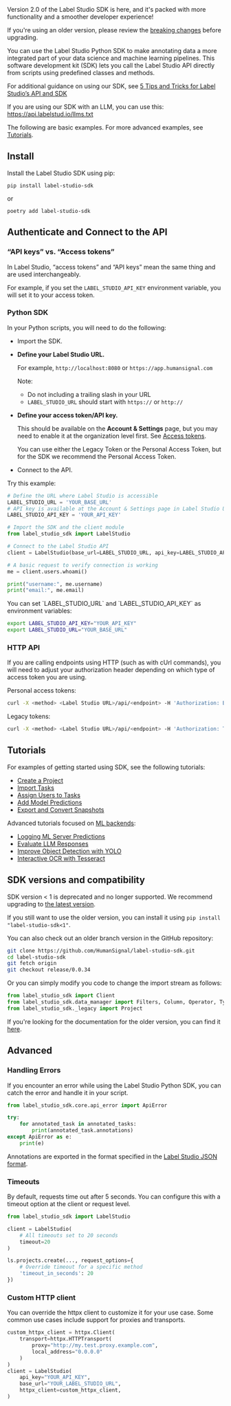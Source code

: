 <Note>
Version 2.0 of the Label Studio SDK is here, and it's packed with more functionality and a smoother developer experience! 

If you're using an older version, please review the [breaking changes](https://github.com/HumanSignal/label-studio-sdk/releases/tag/2.0.0) before upgrading. 
</Note>

You can use the Label Studio Python SDK to make annotating data a more integrated part of your data science and machine learning pipelines. This software development kit (SDK) lets you call the Label Studio API directly from scripts using predefined classes and methods.

<Tip>For additional guidance on using our SDK, see [5 Tips and Tricks for Label Studio’s API and SDK](https://labelstud.io/blog/5-tips-and-tricks-for-label-studio-s-api-and-sdk/)</Tip>

<Tip>If you are using our SDK with an LLM, you can use this: https://api.labelstud.io/llms.txt</Tip>

The following are basic examples. For more advanced examples, see [Tutorials](/tutorials).

## Install

Install the Label Studio SDK using pip:
```
pip install label-studio-sdk
```
or
```
poetry add label-studio-sdk
```


## Authenticate and Connect to the API

### “API keys” vs. “Access tokens”

In Label Studio, “access tokens” and “API keys” mean the same thing and are used interchangeably.

For example, if you set the `LABEL_STUDIO_API_KEY` environment variable, you will set it to your access token.


### Python SDK

In your Python scripts, you will need to do the following:

- Import the SDK.
- **Define your Label Studio URL.** 

    For example, `http://localhost:8080` or `https://app.humansignal.com`

    Note:
     - Do not including a trailing slash in your URL
     - `LABEL_STUDIO_URL` should start with `https://` or `http://`
- **Define your access token/API key.** 

    This should be available on the **Account & Settings** page, but you may need to enable it at the organization level first. See [Access tokens](https://labelstud.io/guide/access_tokens).

    You can use either the Legacy Token or the Personal Access Token, but for the SDK we recommend the Personal Access Token. 
- Connect to the API.

Try this example:

```python
# Define the URL where Label Studio is accessible
LABEL_STUDIO_URL = 'YOUR_BASE_URL'
# API key is available at the Account & Settings page in Label Studio UI
LABEL_STUDIO_API_KEY = 'YOUR_API_KEY'

# Import the SDK and the client module
from label_studio_sdk import LabelStudio

# Connect to the Label Studio API 
client = LabelStudio(base_url=LABEL_STUDIO_URL, api_key=LABEL_STUDIO_API_KEY)

# A basic request to verify connection is working
me = client.users.whoami()

print("username:", me.username)
print("email:", me.email)
```
<Tip>
You can set `LABEL_STUDIO_URL` and `LABEL_STUDIO_API_KEY` as environment variables: 

```bash
export LABEL_STUDIO_API_KEY="YOUR_API_KEY"
export LABEL_STUDIO_URL="YOUR_BASE_URL"
```
</Tip>

### HTTP API

If you are calling endpoints using HTTP (such as with cUrl commands), you will need to adjust your authorization header depending on which type of access token you are using. 

Personal access tokens:

```bash
curl -X <method> <Label Studio URL>/api/<endpoint> -H 'Authorization: Bearer <token>'
```

Legacy tokens:

```bash
curl -X <method> <Label Studio URL>/api/<endpoint> -H 'Authorization: Token <token>'
```

## Tutorials

For examples of getting started using SDK, see the following tutorials:

* [Create a Project](/tutorials/tutorials/create-a-project)
* [Import Tasks](/tutorials/tutorials/import-tasks)
* [Assign Users to Tasks](/tutorials/tutorials/assign-users-to-tasks)
* [Add Model Predictions](/tutorials/tutorials/add-model-predictions)
* [Export and Convert Snapshots](/tutorials/tutorials/export-and-convert-snapshots)

Advanced tutorials focused on [ML backends](https://github.com/HumanSignal/label-studio-ml-backend):

* [Logging ML Server Predictions](/tutorials/tutorials/logging-ml-server-predictions)
* [Evaluate LLM Responses](/tutorials/tutorials/evaluate-llm-responses)
* [Improve Object Detection with YOLO](/tutorials/tutorials/improve-object-detection-with-yolo)
* [Interactive OCR with Tesseract](/tutorials/tutorials/interactive-ocr-with-tesseract)


## SDK versions and compatibility

 SDK version &lt; 1 is deprecated and no longer supported. We recommend upgrading to [the latest version](https://github.com/HumanSignal/label-studio-sdk).

If you still want to use the older version, you can install it using `pip install "label-studio-sdk<1"`.

You can also check out an older branch version in the GitHub repository:

```sh
git clone https://github.com/HumanSignal/label-studio-sdk.git
cd label-studio-sdk
git fetch origin
git checkout release/0.0.34
```

Or you can simply modify you code to change the import stream as follows:

```python
from label_studio_sdk import Client
from label_studio_sdk.data_manager import Filters, Column, Operator, Type
from label_studio_sdk._legacy import Project
```

If you're looking for the documentation for the older version, you can find it [here](https://labelstud.io/sdk/).

## Advanced

### Handling Errors

If you encounter an error while using the Label Studio Python SDK, you can catch the error and handle it in your script.

```python
from label_studio_sdk.core.api_error import ApiError

try:
    for annotated_task in annotated_tasks:
        print(annotated_task.annotations)
except ApiError as e:
    print(e)
```

Annotations are exported in the format specified in the [Label Studio JSON format](tasks.html#Basic-Label-Studio-JSON-format).

### Timeouts
By default, requests time out after 5 seconds. You can configure this with a timeout option at the client or request level.

```python
from label_studio_sdk import LabelStudio

client = LabelStudio(
    # All timeouts set to 20 seconds
    timeout=20
)

ls.projects.create(..., request_options={
    # Override timeout for a specific method
    'timeout_in_seconds': 20
})
```

### Custom HTTP client

You can override the httpx client to customize it for your use case. Some common use cases
include support for proxies and transports.

```python
custom_httpx_client = httpx.Client(
    transport=httpx.HTTPTransport(
        proxy="http://my.test.proxy.example.com",
        local_address="0.0.0.0"
    )
)
client = LabelStudio(
    api_key="YOUR_API_KEY",
    base_url="YOUR_LABEL_STUDIO_URL",
    httpx_client=custom_httpx_client,
)
```
